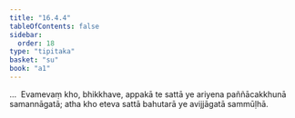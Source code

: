 ```yaml
---
title: "16.4.4"
tableOfContents: false
sidebar:
  order: 18
type: "tipitaka"
basket: "su"
book: "a1"
---
```



<DynamicBreadcrumb />

<Division number="325" book="a1">

<Paragraph number="416" book="a1">
…  Evamevaṃ kho, bhikkhave, appakā te sattā ye ariyena paññācakkhunā samannāgatā; atha kho eteva sattā bahutarā ye avijjāgatā sammūḷhā.
</Paragraph>
</Division>